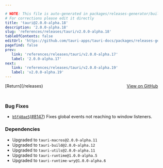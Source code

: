 ```yaml
---

# NOTE: This file is auto-generated in packages/releases-generator/build.ts
# For corrections please edit it directly
title: 'tauri@2.0.0-alpha.18'
description: '2.0.0-alpha.18'
slug: 'references/releases/tauri/v2.0.0-alpha.18'
tableOfContents: false
editUrl: 'https://github.com/tauri-apps/tauri-docs/packages/releases-generator/build.ts'
pagefind: false
prev:
   link: 'references/releases/tauri/v2.0.0-alpha.17'
   label: '2.0.0-alpha.17'
next:
   link: 'references/releases/tauri/v2.0.0-alpha.19'
   label: 'v2.0.0-alpha.19'
---
```


			

<ReleaseSidebar slug="references/releases/tauri"  packageName="tauri" />

<div style="margin-bottom:3rem; display: flex; justify-content: space-between; align-items: center"><span>[Return](/releases)</span><span><a href="https://github.com/tauri-apps/tauri/releases/tag/tauri-v2.0.0-alpha.18">View on GitHub</a></span></div>

### Bug Fixes

- [`b5f40ae5`](https://www.github.com/tauri-apps/tauri/commit/b5f40ae58dded34b9ddef8e301d0e6e777d135d6)([#8147](https://www.github.com/tauri-apps/tauri/pull/8147)) Fixes global events not reaching to window listeners.

### Dependencies

- Upgraded to `tauri-macros@2.0.0-alpha.11`
- Upgraded to `tauri-build@2.0.0-alpha.12`
- Upgraded to `tauri-utils@2.0.0-alpha.11`
- Upgraded to `tauri-runtime@1.0.0-alpha.5`
- Upgraded to `tauri-runtime-wry@1.0.0-alpha.6`

